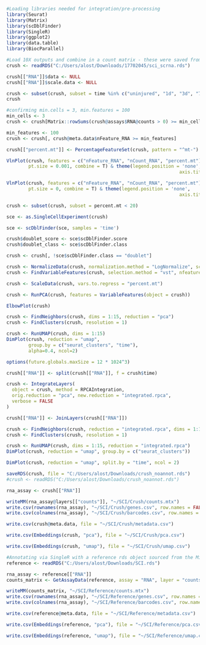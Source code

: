 ```{r setup}
#Loading libraries needed for integration/pre-processing
library(Seurat)
library(Matrix)
library(scDblFinder)
library(SingleR)
library(ggplot2)
library(data.table)
library(BiocParallel)
```

```{r}
#Load 10X outputs and combine in a count matrix - these were saved from GEO repositories created by respective papers
crush <- readRDS("C:/Users/alost/Downloads/17702045/sci_scrna.rds")
```

```{r}
crush[["RNA"]]$data <- NULL
crush[["RNA"]]$scale.data <- NULL
```


```{r}
crush <- subset(crush, subset = time %in% c("uninjured", "1d", "3d", "7d", "14d"))
crush
```

```{r}
#confirming min.cells = 3, min.features = 100
min_cells <- 3
crush <- crush[Matrix::rowSums(crush@assays$RNA@counts > 0) >= min_cells, ]

min_features <- 100
crush <- crush[, crush@meta.data$nFeature_RNA >= min_features]
```

```{r}
crush[["percent.mt"]] <- PercentageFeatureSet(crush, pattern = "^mt-")

VlnPlot(crush, features = c("nFeature_RNA", "nCount_RNA", "percent.mt"), group.by = 'time',
        pt.size = 0.001, combine = T) & theme(legend.position = 'none',
                                                               axis.title.x = element_blank())

```

```{r}
VlnPlot(crush, features = c("nFeature_RNA", "nCount_RNA", "percent.mt"), group.by = 'time',
        pt.size = 0, combine = T) & theme(legend.position = 'none',
                                                               axis.title.x = element_blank())
```


```{r}
crush <- subset(crush, subset = percent.mt < 20)
```

```{r}
sce <- as.SingleCellExperiment(crush)

sce <- scDblFinder(sce, samples = 'time')

crush$doublet_score <- sce$scDblFinder.score
crush$doublet_class <- sce$scDblFinder.class
```

```{r}
crush <- crush[, !sce$scDblFinder.class == "doublet"]
```

```{r}
crush <- NormalizeData(crush, normalization.method = "LogNormalize", scale.factor = 10000)
crush <- FindVariableFeatures(crush, selection.method = "vst", nfeatures = 3000)
```

```{r}
crush <- ScaleData(crush, vars.to.regress = "percent.mt")
```

```{r}
crush <- RunPCA(crush, features = VariableFeatures(object = crush))
```

```{r}
ElbowPlot(crush)
```

```{r}
crush <- FindNeighbors(crush, dims = 1:15, reduction = "pca")
crush <- FindClusters(crush, resolution = 1)
```

```{r}
crush <- RunUMAP(crush, dims = 1:15)
DimPlot(crush, reduction = "umap", 
        group.by = c("seurat_clusters", "time"),
        alpha=0.4, ncol=2)
```

```{r}
options(future.globals.maxSize = 12 * 1024^3)

crush[["RNA"]] <- split(crush[["RNA"]], f = crush$time)

crush <- IntegrateLayers(
  object = crush, method = RPCAIntegration,
  orig.reduction = "pca", new.reduction = "integrated.rpca",
  verbose = FALSE
)
```

```{r}
crush[["RNA"]] <- JoinLayers(crush[["RNA"]])
```

```{r}
crush <- FindNeighbors(crush, reduction = "integrated.rpca", dims = 1:15)
crush <- FindClusters(crush, resolution = 1)
```

```{r}
crush <- RunUMAP(crush, dims = 1:15, reduction = "integrated.rpca")
DimPlot(crush, reduction = "umap", group.by = c("seurat_clusters"))
```

```{r}
DimPlot(crush, reduction = "umap", split.by = "time", ncol = 2)
```

```{r}
saveRDS(crush, file = "C:/Users/alost/Downloads/crush_noannot.rds")
#crush <- readRDS("C:/Users/alost/Downloads/crush_noannot.rds")
```

```{r}
rna_assay <- crush[["RNA"]]

writeMM(rna_assay@layers[["counts"]], "~/SCI/Crush/counts.mtx")
write.csv(rownames(rna_assay), "~/SCI/Crush/genes.csv", row.names = FALSE)
write.csv(colnames(rna_assay), "~/SCI/Crush/barcodes.csv", row.names = FALSE)

write.csv(crush@meta.data, file = "~/SCI/Crush/metadata.csv")

write.csv(Embeddings(crush, "pca"), file = "~/SCI/Crush/pca.csv")

write.csv(Embeddings(crush, "umap"), file = "~/SCI/Crush/umap.csv")
```

```{r}
#Annotating via SingleR with a reference rds object sourced from the Milich, et al paper (contusion paper)
reference <- readRDS("C:/Users/alost/Downloads/SCI.rds")
```

```{r}
rna_assay <- reference[["RNA"]]
counts_matrix <- GetAssayData(reference, assay = "RNA", layer = "counts")

writeMM(counts_matrix, "~/SCI/Reference/counts.mtx")
write.csv(rownames(rna_assay), "~/SCI/Reference/genes.csv", row.names = FALSE)
write.csv(colnames(rna_assay), "~/SCI/Reference/barcodes.csv", row.names = FALSE)

write.csv(reference@meta.data, file = "~/SCI/Reference/metadata.csv")

write.csv(Embeddings(reference, "pca"), file = "~/SCI/Reference/pca.csv")

write.csv(Embeddings(reference, "umap"), file = "~/SCI/Reference/umap.csv")
```
